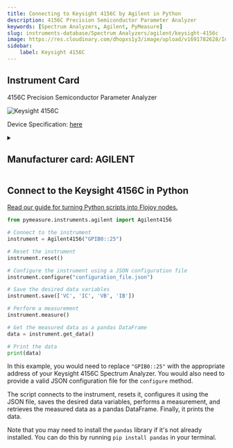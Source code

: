 ```yaml
---
title: Connecting to Keysight 4156C by Agilent in Python
description: 4156C Precision Semiconductor Parameter Analyzer
keywords: [Spectrum Analyzers, Agilent, PyMeasure] 
slug: instruments-database/Spectrum Analyzers/agilent/keysight-4156c 
image: https://res.cloudinary.com/dhopxs1y3/image/upload/v1691782628/Instruments/Spectrum%20Analyzers/Keysight-4156C/Keysight-4156C.png
sidebar:
    label: Keysight 4156C 
---
```



## Instrument Card

4156C Precision Semiconductor Parameter Analyzer

![Keysight 4156C](https://res.cloudinary.com/dhopxs1y3/image/upload/v1691782628/Instruments/Spectrum%20Analyzers/Keysight-4156C/Keysight-4156C.png)

Device Specification: [here](https://www.keysight.com/us/en/assets/7018-02070/technical-overviews/5990-3672.pdf)

<details style={{ marginTop: "15px"}}>
<summary><h2 style={{display:'inline'}}>Manufacturer card: AGILENT</h2></summary>

![AGILENT](https://res.cloudinary.com/dhopxs1y3/image/upload/v1692126006/Instruments/Vendor%20Logos/Agilent.png)

Keysight Technologies, or Keysight, is an American company that manufactures electronics test and measurement equipment and software

- Headquarters: USA
- Yearly Revenue (millions, USD): 5420
- Vendor Website: [here](https://www.keysight.com/us/en/home.html)

</details>


<FeaturedInstrumentVideo category="SPECTRUM_ANALYZERS" />

## Connect to the Keysight 4156C in Python

[Read our guide for turning Python scripts into Flojoy nodes.](https://docs.flojoy.ai/contribution/blocks/custom-flojoy-block/)



<Tabs>
<TabItem value="Flojoy" label="Flojoy" className="flojoy-instrument-tabs">

<SectionsCard category="SPECTRUM_ANALYZERS" manufacturer="Agilent"></SectionsCard>

</TabItem>
<TabItem value="PyMeasure" label="PyMeasure">


```python
from pymeasure.instruments.agilent import Agilent4156

# Connect to the instrument
instrument = Agilent4156("GPIB0::25")

# Reset the instrument
instrument.reset()

# Configure the instrument using a JSON configuration file
instrument.configure("configuration_file.json")

# Save the desired data variables
instrument.save(['VC', 'IC', 'VB', 'IB'])

# Perform a measurement
instrument.measure()

# Get the measured data as a pandas DataFrame
data = instrument.get_data()

# Print the data
print(data)
```

In this example, you would need to replace `"GPIB0::25"` with the appropriate address of your Keysight 4156C Spectrum Analyzer. You would also need to provide a valid JSON configuration file for the `configure` method.

The script connects to the instrument, resets it, configures it using the JSON file, saves the desired data variables, performs a measurement, and retrieves the measured data as a pandas DataFrame. Finally, it prints the data.

Note that you may need to install the `pandas` library if it's not already installed. You can do this by running `pip install pandas` in your terminal.

</TabItem>
</Tabs>